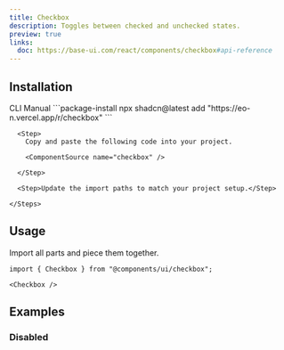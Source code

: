 ```yaml
---
title: Checkbox
description: Toggles between checked and unchecked states.
preview: true
links:
  doc: https://base-ui.com/react/components/checkbox#api-reference
---
```


<ComponentTabs name="checkbox-demo" />

## Installation

<CodeTabs>

  <TabsList>
    <TabsTrigger value="cli">CLI</TabsTrigger>
    <TabsTrigger value="manual">Manual</TabsTrigger>
  </TabsList>

  <TabsContent value="cli">
    ```package-install 
    npx shadcn@latest add "https://eo-n.vercel.app/r/checkbox"
    ```
  </TabsContent>

  <TabsContent value="manual">
    <Steps>

      <Step>
        Copy and paste the following code into your project.

        <ComponentSource name="checkbox" />

      </Step>
      
      <Step>Update the import paths to match your project setup.</Step>

    </Steps>
  </TabsContent>

</CodeTabs>

## Usage

Import all parts and piece them together.

```tsx
import { Checkbox } from "@components/ui/checkbox";
```

```tsx
<Checkbox />
```

## Examples

### Disabled

<ComponentTabs name="checkbox-disabled" />
